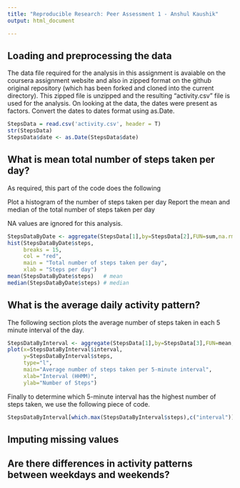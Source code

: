 ```yaml
---
title: "Reproducible Research: Peer Assessment 1 - Anshul Kaushik"
output: html_document

---
```

## Loading and preprocessing the data

The data file required for the analysis in this assignment is avaiable on the coursera assignment website and also in zipped format on the github original repository (which has been forked and cloned into the current directory). This zipped file is unzipped and the resulting "activity.csv" file is used for the analysis. 
On looking at the data, the dates were present as factors. Convert the dates to dates format using as.Date.

```r
StepsData = read.csv('activity.csv', header = T)
str(StepsData)
StepsData$date <- as.Date(StepsData$date)
```

## What is mean total number of steps taken per day?

As required, this part of the code does the following

Plot a histogram of the number of steps taken per day
Report the mean and median of the total number of steps taken per day

NA values are ignored for this analysis.

```r
StepsDataByDate <- aggregate(StepsData[1],by=StepsData[2],FUN=sum,na.rm=TRUE)
hist(StepsDataByDate$steps,
     breaks = 15,
     col = "red",
     main = "Total number of steps taken per day",
     xlab = "Steps per day")
mean(StepsDataByDate$steps)   # mean
median(StepsDataByDate$steps) # median
```


## What is the average daily activity pattern?

The following section plots the average number of steps taken in each 5 minute interval of the day. 

```r
StepsDataByInterval <- aggregate(StepsData[1],by=StepsData[3],FUN=mean,na.rm=TRUE)
plot(x=StepsDataByInterval$interval,
     y=StepsDataByInterval$steps,
     type="l",
     main="Average number of steps taken per 5-minute interval",
     xlab="Interval (HHMM)",
     ylab="Number of Steps")
```

Finally to determine which 5-minute interval has the highest number of steps taken, we use the following piece of code.

```r
StepsDataByInterval[which.max(StepsDataByInterval$steps),c("interval")] # IntervalWithMaxSteps
```


## Imputing missing values



## Are there differences in activity patterns between weekdays and weekends?

